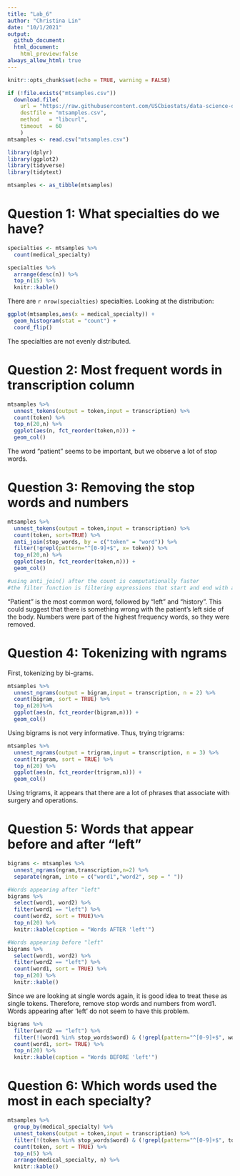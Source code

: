 ```yaml
---
title: "Lab_6"
author: "Christina Lin"
date: "10/1/2021"
output: 
  github_document:
  html_document:
    html_preview:false
always_allow_html: true
---
```


```r
knitr::opts_chunk$set(echo = TRUE, warning = FALSE)
```


```r
if (!file.exists("mtsamples.csv"))
  download.file(
    url = "https://raw.githubusercontent.com/USCbiostats/data-science-data/master/00_mtsamples/mtsamples.csv",
    destfile = "mtsamples.csv",
    method   = "libcurl",
    timeout  = 60
    )
mtsamples <- read.csv("mtsamples.csv")

library(dplyr)
library(ggplot2)
library(tidyverse)
library(tidytext)
```



```r
mtsamples <- as_tibble(mtsamples)
```

# Question 1: What specialties do we have?
```r
specialties <- mtsamples %>%
  count(medical_specialty)

specialties %>%
  arrange(desc(n)) %>%
  top_n(15) %>%
  knitr::kable()

```

There are `r nrow(specialties)` specialties. Looking at the distribution:

```r
ggplot(mtsamples,aes(x = medical_specialty)) +
  geom_histogram(stat = "count") +
  coord_flip()
```

The specialties are not evenly distributed.



# Question 2: Most frequent words in transcription column

```r
mtsamples %>%
  unnest_tokens(output = token,input = transcription) %>%
  count(token) %>%
  top_n(20,n) %>%
  ggplot(aes(n, fct_reorder(token,n))) + 
  geom_col()
```

The word "patient" seems to be important, but we observe a lot of stop words. 


# Question 3: Removing the stop words and numbers

```r
mtsamples %>%
  unnest_tokens(output = token,input = transcription) %>%
  count(token, sort=TRUE) %>%
  anti_join(stop_words, by = c("token" = "word")) %>%
  filter(!grepl(pattern="^[0-9]+$", x= token)) %>%
  top_n(20,n) %>%
  ggplot(aes(n, fct_reorder(token,n))) + 
  geom_col()

#using anti_join() after the count is computationally faster
#the filter function is filtering expressions that start and end with a number using regular expression
```


"Patient" is the most common word, followed by "left" and "history". This could suggest that there is something wrong with the patient's left side of the body. Numbers were part of the highest frequency words, so they were removed. 



# Question 4: Tokenizing with ngrams

First, tokenizing by bi-grams.
```r
mtsamples %>%
  unnest_ngrams(output = bigram,input = transcription, n = 2) %>%
  count(bigram, sort = TRUE) %>%
  top_n(20)%>%
  ggplot(aes(n, fct_reorder(bigram,n))) + 
  geom_col()
```

Using bigrams is not very informative. Thus, trying trigrams:


```r
mtsamples %>%
  unnest_ngrams(output = trigram,input = transcription, n = 3) %>%
  count(trigram, sort = TRUE) %>%
  top_n(20) %>%
  ggplot(aes(n, fct_reorder(trigram,n))) + 
  geom_col()
```


Using trigrams, it appears that there are a lot of phrases that associate with surgery and operations. 



# Question 5: Words that appear before and after "left"

```r
bigrams <- mtsamples %>%
  unnest_ngrams(ngram,transcription,n=2) %>%
  separate(ngram, into = c("word1","word2", sep = " "))

#Words appearing after "left"
bigrams %>%
  select(word1, word2) %>%
  filter(word1 == "left") %>%
  count(word2, sort = TRUE)%>%
  top_n(20) %>%
  knitr::kable(caption = "Words AFTER 'left'")

#Words appearing before "left"
bigrams %>%
  select(word1, word2) %>%
  filter(word2 == "left") %>%
  count(word1, sort = TRUE) %>%
  top_n(20) %>%
  knitr::kable()

```

Since we are looking at single words again, it is good idea to treat these as single tokens. Therefore, remove stop words and numbers from word1. Words appearing after 'left' do not seem to have this problem. 


```r
bigrams %>%
  filter(word2 == "left") %>%
  filter(!(word1 %in% stop_words$word) & (!grepl(pattern="^[0-9]+$", word1))) %>%
  count(word1, sort= TRUE) %>%
  top_n(20) %>%
  knitr::kable(caption = "Words BEFORE 'left'")
```



# Question 6: Which words used the most in each specialty?

```r
mtsamples %>%
  group_by(medical_specialty) %>%
  unnest_tokens(output = token,input = transcription) %>%
  filter(!(token %in% stop_words$word) & (!grepl(pattern="^[0-9]+$", token))) %>%
  count(token, sort = TRUE) %>%
  top_n(5) %>%
  arrange(medical_specialty, n) %>%
  knitr::kable()
```

